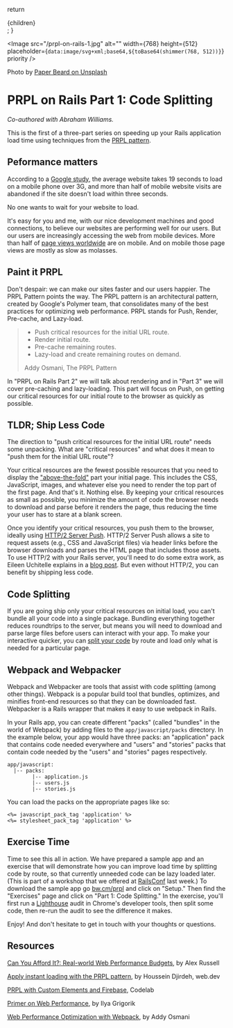 
  return <section>{children}</section>;
}

<Image
  src="/prpl-on-rails-1.jpg"
  alt=""
  width={768}
  height={512}
  placeholder={`data:image/svg+xml;base64,${toBase64(shimmer(768, 512))}`}
  priority
/>

Photo by [Paper Beard on Unsplash](https://unsplash.com)

# PRPL on Rails Part 1: Code Splitting

_Co-authored with Abraham Williams._

This is the first of a three-part series on speeding up your Rails application load time using techniques from the [PRPL pattern](https://developers.google.com/web/fundamentals/performance/prpl-pattern/).

## Peformance matters

According to a [Google study](https://www.doubleclickbygoogle.com/articles/mobile-speed-matters/), the average website takes 19 seconds to load on a mobile phone over 3G, and more than half of mobile website visits are abandoned if the site doesn't load within three seconds.

No one wants to wait for your website to load.

It's easy for you and me, with our nice development machines and good connections, to believe our websites are performing well for our users. But our users are increasingly accessing the web from mobile devices. More than half of [page views worldwide](http://gs.statcounter.com/platform-market-share/desktop-mobile/worldwide/) are on mobile. And on mobile those page views are mostly as slow as molasses.

## Paint it PRPL

Don't despair: we can make our sites faster and our users happier. The PRPL Pattern points the way. The PRPL pattern is an architectural pattern, created by Google's Polymer team, that consolidates many of the best practices for optimizing web performance. PRPL stands for Push, Render, Pre-cache, and Lazy-load.

> - Push critical resources for the initial URL route.
> - Render initial route.
> - Pre-cache remaining routes.
> - Lazy-load and create remaining routes on demand.
>
> Addy Osmani, The PRPL Pattern

In "PRPL on Rails Part 2" we will talk about rendering and in "Part 3" we will cover pre-caching and lazy-loading. This part will focus on Push, on getting our critical resources for our initial route to the browser as quickly as possible.

## TLDR; Ship Less Code

The direction to "push critical resources for the initial URL route" needs some unpacking. What are "critical resources" and what does it mean to "push them for the initial URL route"?

Your critical resources are the fewest possible resources that you need to display the ["above-the-fold"](https://www.linkedin.com/pulse/6-ways-make-your-websites-above-fold-invincible-eliot-cunningham/) part your initial page. This includes the CSS, JavaScript, images, and whatever else you need to render the top part of the first page. And that's it. Nothing else. By keeping your critical resources as small as possible, you minimize the amount of code the browser needs to download and parse before it renders the page, thus reducing the time your user has to stare at a blank screen.

Once you identify your critical resources, you push them to the browser, ideally using [HTTP/2 Server Push](https://www.smashingmagazine.com/2017/04/guide-http2-server-push/). HTTP/2 Server Push allows a site to request assets (e.g., CSS and JavaScript files) via header links before the browser downloads and parses the HTML page that includes those assets. To use HTTP/2 with your Rails server, you'll need to do some extra work, as Eileen Uchitelle explains in a [blog post](http://eileencodes.com/posts/http2-early-hints/). But even without HTTP/2, you can benefit by shipping less code.

## Code Splitting

If you are going ship only your critical resources on initial load, you can't bundle all your code into a single package. Bundling everything together reduces roundtrips to the server, but means you will need to download and parse large files before users can interact with your app. To make your interactive quicker, you can [split your code](https://webpack.js.org/guides/code-splitting/) by route and load only what is needed for a particular page.

## Webpack and Webpacker

Webpack and Webpacker are tools that assist with code splitting (among other things). Webpack is a popular build tool that bundles, optimizes, and minifies front-end resources so that they can be downloaded fast. Webpacker is a Rails wrapper that makes it easy to use webpack in Rails.

In your Rails app, you can create different "packs" (called "bundles" in the world of Webpack) by adding files to the `app/javascript/packs` directory. In the example below, your app would have three packs: an "application" pack that contains code needed everywhere and "users" and "stories" packs that contain code needed by the "users" and "stories" pages respectively.

```
app/javascript:
  |-- packs:
        |-- application.js
        |-- users.js
        |-- stories.js
```

You can load the packs on the appropriate pages like so:

```
<%= javascript_pack_tag 'application' %>
<%= stylesheet_pack_tag 'application' %>
```

## Exercise Time

Time to see this all in action. We have prepared a sample app and an exercise that will demonstrate how you can improve load time by splitting code by route, so that currently unneeded code can be lazy loaded later. (This is part of a workshop that we offered at [RailsConf](https://railsconf.com/) last week.) To download the sample app go [bw.cm/prpl](http://bw.cm/prpl) and click on "Setup." Then find the "Exercises" page and click on "Part 1: Code Splitting." In the exercise, you'll first run a [Lighthouse](https://developers.google.com/web/tools/lighthouse/) audit in Chrome's developer tools, then split some code, then re-run the audit to see the difference it makes.

Enjoy! And don't hesitate to get in touch with your thoughts or questions.

## Resources

[Can You Afford It?: Real-world Web Performance Budgets](https://infrequently.org/2017/10/can-you-afford-it-real-world-web-performance-budgets/), by Alex Russell

[Apply instant loading with the PRPL pattern](https://web.dev/articles/apply-instant-loading-with-prpl), by Houssein Djirdeh, web.dev

[PRPL with Custom Elements and Firebase](https://codelabs.developers.google.com/codelabs/prpl-ce-firebase/), Codelab

[Primer on Web Performance](https://hpbn.co/primer-on-web-performance/), by Ilya Grigorik

[Web Performance Optimization with Webpack](https://web.dev/articles/webpack), by Addy Osmani
